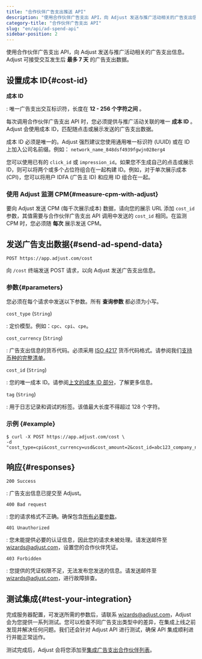 ```yaml
---
title: "合作伙伴广告支出推送 API"
description: "使用合作伙伴广告支出 API，向 Adjust 发送与推广活动相关的广告支出信息。"
category-title: "合作伙伴广告支出 API"
slug: "en/api/ad-spend-api"
sidebar-position: 2
---
```

使用合作伙伴广告支出 API，向 Adjust 发送与推广活动相关的广告支出信息。Adjust 可接受交互发生后 **最多 7 天** 的广告支出数据。

设置成本 ID\{\#cost\-id\}
-------------------------

**成本 ID** 

: 唯一广告支出交互标识符，长度在 **12 \- 256 个字符之间** 。

每次调用合作伙伴广告支出 API 时，您必须提供与推广活动关联的唯一 **成本 ID** 。Adjust 会使用成本 ID，匹配随点击或展示发送的广告支出数据。

成本 ID 必须是唯一的。Adjust 强烈建议您使用通用唯一标识符 \(UUID\) 或在 ID 上加入公司名前缀。例如： `network_name_848dsf4939fgwjn028erg4`

您可以使用已有的 `click_id` 或 `impression_id`。如果您不生成自己的点击或展示 ID，则可以将两个或多个占位符组合在一起构建 ID。例如，对于单次展示成本 \(CPI\)，您可以将用户 IDFA \(广告主 ID\) 和应用 ID 组合在一起。

### 使用 Adjust 监测 CPM\{\#measure\-cpm\-with\-adjust\}

要向 Adjust 发送 CPM \(每千次展示成本\) 数据，请向您的展示 URL 添加 `cost_id` 参数，其值需要与合作伙伴广告支出 API 调用中发送的 `cost_id` 相同。在监测 CPM 时，您必须随 **每次** 展示发送 CPM。

发送广告支出数据\{\#send\-ad\-spend\-data\}
-----------------------------------------

<codeblock title="终端" highlight="/cost"> 

```http
POST https://app.adjust.com/cost
```

</CodeBlock> 

向 `/cost` 终端发送 POST 请求，以向 Adjust 发送广告支出信息。

### 参数\{\#parameters\}

您必须在每个请求中发送以下参数。所有 **查询参数** 都必须为小写。

`cost_type` \(`String`\)

: 定价模型。例如：`cpc`、`cpi`、`cpe`。

`cost_currency` \(`String`\)

: 广告支出信息的货币代码。必须采用 [ISO 4217](https://www.iban.com/currency-codes) 货币代码格式。请参阅我们[支持币种的完整清单](https://help.adjust.com/en/article/supported-currencies)。

`cost_id` \(`String`\)

: 您的唯一成本 ID。请参阅[上文的成本 ID 部分](#cost-id)，了解更多信息。

`tag` \(`String`\)

: 用于日志记录和调试的标签。该值最大长度不得超过 128 个字符。

### 示例 \{\#example\}

<codeblock title="cURL" highlight="cost_type, cost_currency, cost_amount, cost_id, tag"> 

```console
$ curl -X POST https://app.adjust.com/cost \
-d "cost_type=cpi&cost_currency=usd&cost_amount=2&cost_id=abc123_company_name_test_1&tag=company_name_test"
```

</CodeBlock> 

响应\{\#responses\}
--------------------

`200 Success`

: 广告支出信息已提交至 Adjust。

`400 Bad request`

: 您的请求格式不正确。确保包含[所有必要参数](#parameters)。

`401 Unauthorized`

: 您未能提供必要的认证信息，因此您的请求未被处理。请发送邮件至 [wizards@adjust.com](mailto:wizards@adjust.com)，设置您的合作伙伴凭证。

`403 Forbidden`

: 您提供的凭证权限不足，无法发布您发送的信息。请发送邮件至 [wizards@adjust.com](mailto:wizards@adjust.com)，进行故障排查。

测试集成\{\#test\-your\-integration\}
--------------------------------------

完成服务器配置，可发送所需的参数后，请联系 [wizards@adjust.com](mailto:wizards@adjust.com)，Adjust 会为您提供一系列测试。您可以检查不同广告支出类型中的差异，在集成上线之前发现并解决任何问题。我们还会针对 Adjust API 进行测试，确保 API 集成顺利进行并能正常运作。

测试完成后，Adjust 会将您添加至[集成广告支出合作伙伴列表](https://help.adjust.com/en/article/ad-spend-api-integrations#supported-partners)。


